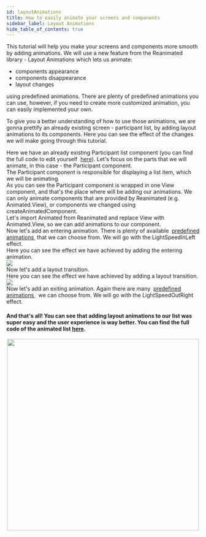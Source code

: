 ```yaml
---
id: layoutAnimations
title: How to easily animate your screens and components
sidebar_label: Layout Animations
hide_table_of_contents: true
---
```



This tutorial will help you make your screens and components more smooth by adding animations.
We will use a new feature from the Reanimated library - Layout Animations which lets us animate:
* components appearance
* components disappearance
* layout changes

using predefined animations. There are plenty of predefined animations you can use, however, 
if you need to create more customized animation, you can easily implemented your own.

To give you a better understanding of how to use those animations, 
we are gonna prettify an already existing screen - participant list, by adding layout animations to its components.
Here you can see the effect of the changes we will make going through this tutorial.

<BeforeAndAfter before={Before} after={After}/>

<TutorialStep title="Screen Introduction">
    <div>
        Here we have an already existing Participant list component (you can find the full code to edit yourself&nbsp;
        <a href="https://gist.github.com/jmysliv/87b15453aab173a63a4d22fcc5b1d603">here</a>).
        Let's focus on the parts that we will animate, in this case - the Participant component.
    </div>
    <FullCode/>
    
</TutorialStep>
<TutorialStep title="Participant component">
    <div>
        The Participant component is responsible for displaying a list item, which we will be animating.
    </div>
    <ParticipantComponent/>
</TutorialStep>
<TutorialStep title="Participant component internals">
    <div>
        As you can see the Participant component is wrapped in one View component, and that's the place where will be adding our animations.
        We can only animate components that are provided by Reanimated (e.g. Animated.View), or components we changed using createAnimatedComponent.
    </div>
    <ParticipantInternals/>
    
</TutorialStep>
<TutorialStep title="Step 1">
    <div>
        Let's import Animated from Reanimated and replace View with Animated.View, so we can add animations to our component.
    </div>
    <Step1/>
</TutorialStep>
<TutorialStep title="Step 2">
    <div>
        Now let's add an entering animation. There is plenty of available&nbsp;
        <a href="https://docs.swmansion.com/react-native-reanimated/docs/api/LayoutAnimations/entryAnimations">
            predefined animations
        </a>
        &nbsp;that we can choose from. We will go with the LightSpeedInLeft effect.
    </div>
    <Step2/>
    
</TutorialStep>
<TutorialStep title="Current result">
    <div>
       Here you can see the effect we have achieved by adding the entering animation.
    </div>
    <img src={Entering} style={{height: '500px', width: 'auto', borderRadius: "5%"}}/>
    
</TutorialStep>
<TutorialStep title="Step 3">
    <div>
        Now let's add a layout transition.
    </div>
    <Step3/>
    
</TutorialStep>
<TutorialStep title="Current result">
    <div>
       Here you can see the effect we have achieved by adding a layout transition.
    </div>
    <img src={Layout} style={{height: '500px', width: 'auto', borderRadius: "5%"}}/>
    
</TutorialStep>
<TutorialStep title="Step 4">
    <div>
        Now let's add an exiting animation. Again there are many&nbsp;
        <a href="https://docs.swmansion.com/react-native-reanimated/docs/api/LayoutAnimations/exitingAnimations">
            predefined animations
        </a>
        &nbsp; we can choose from. We will go with the LightSpeedOutRight effect.
    </div>
    <Step4/>
    
</TutorialStep>

#### And that's all! You can see that adding layout animations to our list was super easy and the user experience is way better. You can find the full code of the animated list [here](https://gist.github.com/jmysliv/0056d6cd3021883ea0f2c7f4af0526b2). 

<center>
    <img src={After} height="500px" style={{borderRadius: "5%"}}/>
</center>

